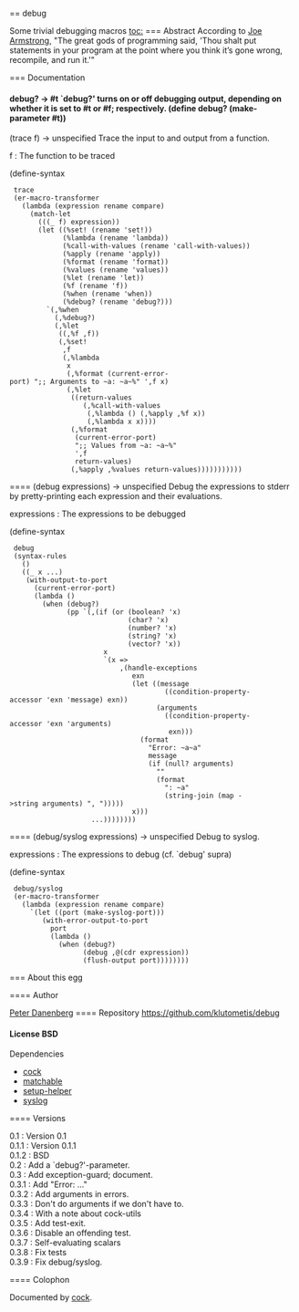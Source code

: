 == debug

Some trivial debugging macros
[[toc:]]
=== Abstract
According to [[http://books.google.com/books?id=nneBa6-mWfgC&lpg=PA227&ots=gEvyGdNW3u&dq=%22thou%20shalt%20put%20printf%22&pg=PA227#v=onepage&q=%22thou%20shalt%20put%20printf%22&f=false|Joe Armstrong]], "The great gods of programming said, 'Thou shalt put {{printf}}
statements in your program at the point where you think it’s gone
wrong, recompile, and run it.'"


=== Documentation
==== {{debug?}}
<parameter>debug? → #t</parameter>
`debug?' turns on or off debugging output, depending on whether
it is set to #t or #f; respectively.
<enscript highlight="scheme">(define debug? (make-parameter #t))
</enscript>
==== {{trace}}
<syntax>(trace f) → unspecified</syntax>
Trace the input to and output from a function.
; f : The function to be traced
<enscript highlight="scheme">(define-syntax
  trace
  (er-macro-transformer
    (lambda (expression rename compare)
      (match-let
        (((_ f) expression))
        (let ((%set! (rename 'set!))
              (%lambda (rename 'lambda))
              (%call-with-values (rename 'call-with-values))
              (%apply (rename 'apply))
              (%format (rename 'format))
              (%values (rename 'values))
              (%let (rename 'let))
              (%f (rename 'f))
              (%when (rename 'when))
              (%debug? (rename 'debug?)))
          `(,%when
            (,%debug?)
            (,%let
             ((,%f ,f))
             (,%set!
              ,f
              (,%lambda
               x
               (,%format (current-error-port) ";; Arguments to ~a: ~a~%" ',f x)
               (,%let
                ((return-values
                   (,%call-with-values
                    (,%lambda () (,%apply ,%f x))
                    (,%lambda x x))))
                (,%format
                 (current-error-port)
                 ";; Values from ~a: ~a~%"
                 ',f
                 return-values)
                (,%apply ,%values return-values)))))))))))
</enscript>
==== {{debug}}
<syntax>(debug expressions) → unspecified</syntax>
Debug the expressions to stderr by pretty-printing each
expression and their evaluations.
; expressions : The expressions to be debugged
<enscript highlight="scheme">(define-syntax
  debug
  (syntax-rules
    ()
    ((_ x ...)
     (with-output-to-port
       (current-error-port)
       (lambda ()
         (when (debug?)
               (pp `(,(if (or (boolean? 'x)
                              (char? 'x)
                              (number? 'x)
                              (string? 'x)
                              (vector? 'x))
                        x
                        `(x =>
                            ,(handle-exceptions
                               exn
                               (let ((message
                                       ((condition-property-accessor 'exn 'message) exn))
                                     (arguments
                                       ((condition-property-accessor 'exn 'arguments)
                                        exn)))
                                 (format
                                   "Error: ~a~a"
                                   message
                                   (if (null? arguments)
                                     ""
                                     (format
                                       ": ~a"
                                       (string-join (map ->string arguments) ", ")))))
                               x)))
                     ...))))))))
</enscript>
==== {{debug/syslog}}
<syntax>(debug/syslog expressions) → unspecified</syntax>
Debug to syslog.
; expressions : The expressions to debug (cf. `debug' supra)
<enscript highlight="scheme">(define-syntax
  debug/syslog
  (er-macro-transformer
    (lambda (expression rename compare)
      `(let ((port (make-syslog-port)))
         (with-error-output-to-port
           port
           (lambda ()
             (when (debug?)
                   (debug ,@(cdr expression))
                   (flush-output port))))))))
</enscript>
=== About this egg

==== Author

[[/users/klutometis|Peter Danenberg]]
==== Repository
[[https://github.com/klutometis/debug]]
==== License
BSD
==== Dependencies
* [[cock]]
* [[matchable]]
* [[setup-helper]]
* [[syslog]]

==== Versions
; 0.1 : Version 0.1
; 0.1.1 : Version 0.1.1
; 0.1.2 : BSD
; 0.2 : Add a `debug?'-parameter.
; 0.3 : Add exception-guard; document.
; 0.3.1 : Add "Error: ..."
; 0.3.2 : Add arguments in errors.
; 0.3.3 : Don't do arguments if we don't have to.
; 0.3.4 : With a note about cock-utils
; 0.3.5 : Add test-exit.
; 0.3.6 : Disable an offending test.
; 0.3.7 : Self-evaluating scalars
; 0.3.8 : Fix tests
; 0.3.9 : Fix debug/syslog.
==== Colophon

Documented by [[/egg/cock|cock]].